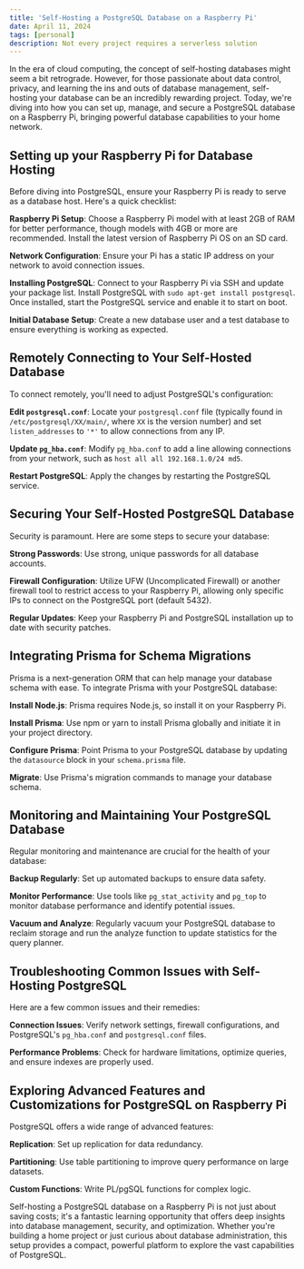 ```yaml
---
title: 'Self-Hosting a PostgreSQL Database on a Raspberry Pi'
date: April 11, 2024
tags: [personal]
description: Not every project requires a serverless solution
---
```


In the era of cloud computing, the concept of self-hosting databases might seem a bit retrograde. However, for those passionate about data control, privacy, and learning the ins and outs of database management, self-hosting your database can be an incredibly rewarding project. Today, we're diving into how you can set up, manage, and secure a PostgreSQL database on a Raspberry Pi, bringing powerful database capabilities to your home network.

## Setting up your Raspberry Pi for Database Hosting

Before diving into PostgreSQL, ensure your Raspberry Pi is ready to serve as a database host. Here's a quick checklist:

**Raspberry Pi Setup**: Choose a Raspberry Pi model with at least 2GB of RAM for better performance, though models with 4GB or more are recommended. Install the latest version of Raspberry Pi OS on an SD card.

**Network Configuration**: Ensure your Pi has a static IP address on your network to avoid connection issues.

**Installing PostgreSQL**: Connect to your Raspberry Pi via SSH and update your package list. Install PostgreSQL with `sudo apt-get install postgresql`. Once installed, start the PostgreSQL service and enable it to start on boot.

**Initial Database Setup**: Create a new database user and a test database to ensure everything is working as expected.

## Remotely Connecting to Your Self-Hosted Database

To connect remotely, you'll need to adjust PostgreSQL's configuration:

**Edit `postgresql.conf`**: Locate your `postgresql.conf` file (typically found in `/etc/postgresql/XX/main/`, where `XX` is the version number) and set `listen_addresses` to `'*'` to allow connections from any IP.

**Update `pg_hba.conf`**: Modify `pg_hba.conf` to add a line allowing connections from your network, such as `host all all 192.168.1.0/24 md5`.

**Restart PostgreSQL**: Apply the changes by restarting the PostgreSQL service.

## Securing Your Self-Hosted PostgreSQL Database

Security is paramount. Here are some steps to secure your database:

**Strong Passwords**: Use strong, unique passwords for all database accounts.

**Firewall Configuration**: Utilize UFW (Uncomplicated Firewall) or another firewall tool to restrict access to your Raspberry Pi, allowing only specific IPs to connect on the PostgreSQL port (default 5432).

**Regular Updates**: Keep your Raspberry Pi and PostgreSQL installation up to date with security patches.

## Integrating Prisma for Schema Migrations

Prisma is a next-generation ORM that can help manage your database schema with ease. To integrate Prisma with your PostgreSQL database:

**Install Node.js**: Prisma requires Node.js, so install it on your Raspberry Pi.

**Install Prisma**: Use npm or yarn to install Prisma globally and initiate it in your project directory.

**Configure Prisma**: Point Prisma to your PostgreSQL database by updating the `datasource` block in your `schema.prisma` file.

**Migrate**: Use Prisma's migration commands to manage your database schema.

## Monitoring and Maintaining Your PostgreSQL Database

Regular monitoring and maintenance are crucial for the health of your database:

**Backup Regularly**: Set up automated backups to ensure data safety.

**Monitor Performance**: Use tools like `pg_stat_activity` and `pg_top` to monitor database performance and identify potential issues.

**Vacuum and Analyze**: Regularly vacuum your PostgreSQL database to reclaim storage and run the analyze function to update statistics for the query planner.

## Troubleshooting Common Issues with Self-Hosting PostgreSQL

Here are a few common issues and their remedies:

**Connection Issues**: Verify network settings, firewall configurations, and PostgreSQL's `pg_hba.conf` and `postgresql.conf` files.

**Performance Problems**: Check for hardware limitations, optimize queries, and ensure indexes are properly used.

## Exploring Advanced Features and Customizations for PostgreSQL on Raspberry Pi

PostgreSQL offers a wide range of advanced features:

**Replication**: Set up replication for data redundancy.

**Partitioning**: Use table partitioning to improve query performance on large datasets.

**Custom Functions**: Write PL/pgSQL functions for complex logic.

Self-hosting a PostgreSQL database on a Raspberry Pi is not just about saving costs; it's a fantastic learning opportunity that offers deep insights into database management, security, and optimization. Whether you're building a home project or just curious about database administration, this setup provides a compact, powerful platform to explore the vast capabilities of PostgreSQL.
